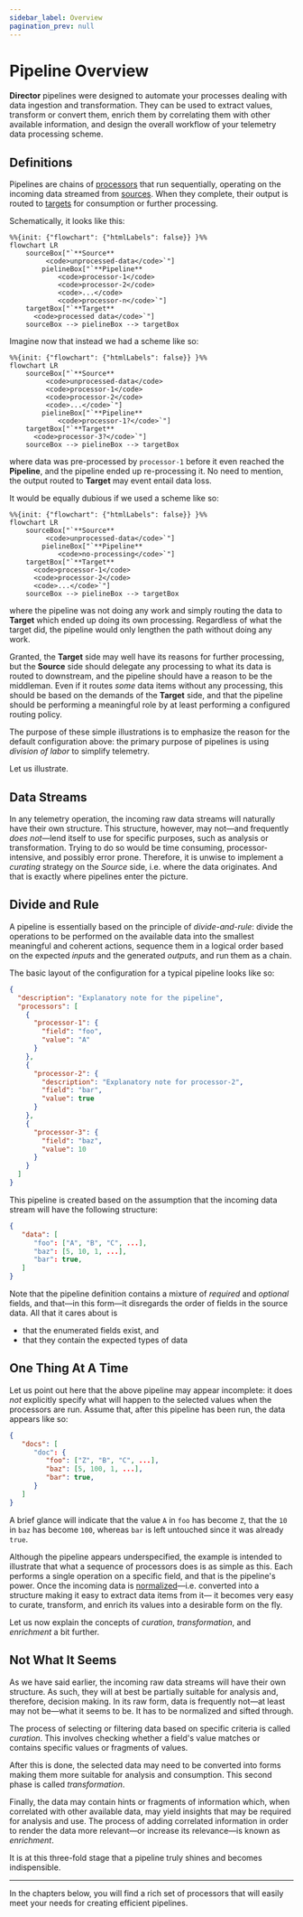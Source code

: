 ```yaml
---
sidebar_label: Overview
pagination_prev: null
---
```


# Pipeline Overview

**Director** pipelines were designed to automate your processes dealing with data ingestion and transformation. They can be used to extract values, transform or convert them, enrich them by correlating them with other available information, and design the overall workflow of your telemetry data processing scheme.

## Definitions

Pipelines are chains of [processors](./processors) that run sequentially, operating on the incoming data streamed from [sources](source.mdx). When they complete, their output is routed to [targets](target.mdx) for consumption or further processing.

Schematically, it looks like this:

```mermaid
%%{init: {"flowchart": {"htmlLabels": false}} }%%
flowchart LR
	sourceBox["`**Source**
         <code>unprocessed-data</code>`"]
    	pielineBox["`**Pipeline**
			<code>processor-1</code>
    		<code>processor-2</code>
    		<code>...</code>
    		<code>processor-n</code>`"]
	targetBox["`**Target**
      <code>processed data</code>`"]
	sourceBox --> pielineBox --> targetBox
```

Imagine now that instead we had a scheme like so:

```mermaid
%%{init: {"flowchart": {"htmlLabels": false}} }%%
flowchart LR
	sourceBox["`**Source**
         <code>unprocessed-data</code>
         <code>processor-1</code>
         <code>processor-2</code>
         <code>...</code>`"]
    	pielineBox["`**Pipeline**
			<code>processor-1?</code>`"]
	targetBox["`**Target**
      <code>processor-3?</code>`"]
	sourceBox --> pielineBox --> targetBox
```

where data was pre-processed by `processor-1` before it even reached the **Pipeline**, and the pipeline ended up re-processing it. No need to mention, the output routed to **Target** may event entail data loss.

It would be equally dubious if we used a scheme like so:

```mermaid
%%{init: {"flowchart": {"htmlLabels": false}} }%%
flowchart LR
	sourceBox["`**Source**
         <code>unprocessed-data</code>`"]
    	pielineBox["`**Pipeline**
			<code>no-processing</code>`"]
	targetBox["`**Target**
      <code>processor-1</code>
      <code>processor-2</code>
      <code>...</code>`"]
	sourceBox --> pielineBox --> targetBox
```

where the pipeline was not doing any work and simply routing the data to **Target** which ended up doing its own processing. Regardless of what the target did, the pipeline would only lengthen the path without doing any work.

Granted, the **Target** side may well have its reasons for further processing, but the **Source** side should delegate any processing to what its data is routed to downstream, and the pipeline should have a reason to be the middleman. Even if it routes _some_ data items without any processing, this should be based on the demands of the **Target** side, and that the pipeline should be performing a meaningful role by at least performing a configured routing policy.

The purpose of these simple illustrations is to emphasize the reason for the default configuration above: the primary purpose of pipelines is using _division of labor_ to simplify telemetry.

Let us illustrate.

## Data Streams

In any telemetry operation, the incoming raw data streams will naturally have their own structure. This structure, however, may not&mdash;and frequently _does not_&mdash;lend itself to use for specific purposes, such as analysis or transformation. Trying to do so would be time consuming, processor-intensive, and possibly error prone. Therefore, it is unwise to implement a _curating_ strategy on the _Source_ side, i.e. where the data originates. And that is exactly where pipelines enter the picture.

## Divide and Rule

A pipeline is essentially based on the principle of _divide-and-rule_: divide the operations to be performed on the available data into the smallest meaningful and coherent actions, sequence them in a logical order based on the expected _inputs_ and the generated _outputs_, and run them as a chain.

The basic layout of the configuration for a typical pipeline looks like so:

```json
{
  "description": "Explanatory note for the pipeline",
  "processors": [
    {
      "processor-1": {
        "field": "foo",
        "value": "A"
      }
    },
    {
      "processor-2": {
        "description": "Explanatory note for processor-2",
        "field": "bar",
        "value": true
      }
    },
    {
      "processor-3": {
        "field": "baz",
        "value": 10
      }
    }
  ]
}
```

This pipeline is created based on the assumption that the incoming data stream will have the following structure:

```json
{
   "data": [
      "foo": ["A", "B", "C", ...],
      "baz": [5, 10, 1, ...],
      "bar": true,
   ]
}
```

Note that the pipeline definition contains a mixture of _required_ and _optional_ fields, and that&mdash;in this form&mdash;it disregards the order of fields in the source data. All that it cares about is

* that the enumerated fields exist, and
* that they contain the expected types of data

## One Thing At A Time

Let us point out here that the above pipeline may appear incomplete: it does _not_ explicitly specify what will happen to the selected values when the processors are run. Assume that, after this pipeline has been run, the data appears like so:

```json
{
   "docs": [
      "doc": {
         "foo": ["Z", "B", "C", ...],
         "baz": [5, 100, 1, ...],
         "bar": true,
      }
   ]
}
```

A brief glance will indicate that the value `A` in `foo` has become `Z`, that the `10` in `baz` has become `100`, whereas `bar` is left untouched since it was already `true`.

Although the pipeline appears underspecified, the example is intended to illustrate that what a sequence of processors does is as simple as this. Each performs a single operation on a specific field, and that is the pipeline's power. Once the incoming data is [normalized](../misc/normalization.mdx)&mdash;i.e. converted into a structure making it easy to extract data items from it&mdash; it becomes very easy to curate, transform, and enrich its values into a desirable form on the fly.

Let us now explain the concepts of _curation_, _transformation_, and _enrichment_ a bit further.

## Not What It Seems

As we have said earlier, the incoming raw data streams will have their own structure. As such, they will at best be partially suitable for analysis and, therefore, decision making. In its raw form, data is frequently not&mdash;at least may not be&mdash;what it seems to be. It has to be normalized and sifted through.

The process of selecting or filtering data based on specific criteria is called _curation_. This involves checking whether a field's value matches or contains specific values or fragments of values.

After this is done, the selected data may need to be converted into forms making them more suitable for analysis and consumption. This second phase is called _transformation_.

Finally, the data may contain hints or fragments of information which, when correlated with other available data, may yield insights that may be required for analysis and use. The process of adding correlated information in order to render the data more relevant&mdash;or increase its relevance&mdash;is known as _enrichment_.

It is at this three-fold stage that a pipeline truly shines and becomes indispensible.

---

In the chapters below, you will find a rich set of processors that will easily meet your needs for creating efficient pipelines.
